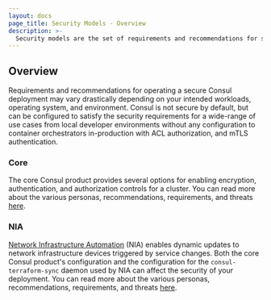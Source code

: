 ```yaml
---
layout: docs
page_title: Security Models - Overview
description: >-
  Security models are the set of requirements and recommendations for securely operating a Consul deployment. Learn about security models and how they differ between environments.
---
```


## Overview

Requirements and recommendations for operating a secure Consul deployment may vary drastically depending on your
intended workloads, operating system, and environment. Consul is not secure by default, but can be configured to satisfy
the security requirements for a wide-range of use cases from local developer environments without any configuration to
container orchestrators in-production with ACL authorization, and mTLS authentication.

### Core

The core Consul product provides several options for enabling encryption, authentication, and authorization
controls for a cluster. You can read more about the various personas, recommendations, requirements, and threats
[here](/consul/docs/security/security-models/core).

### NIA

[Network Infrastructure Automation](/consul/docs/nia) (NIA) enables dynamic updates to network infrastructure devices triggered
by service changes. Both the core Consul product's configuration and the configuration for the `consul-terraform-sync`
daemon used by NIA can affect the security of your deployment. You can read more about the various personas,
recommendations, requirements, and threats [here](/consul/docs/security/security-models/nia).

